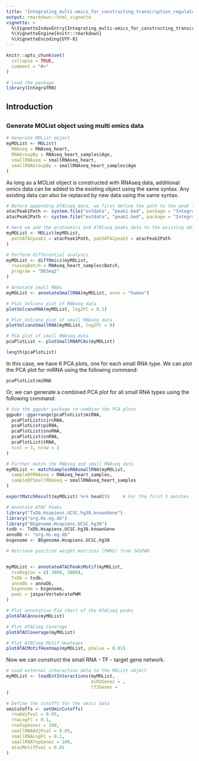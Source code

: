```yaml
---
title: "Integrating_multi-omics_for_constructing_transcription_regulatory_networks"
output: rmarkdown::html_vignette
vignette: >
  %\VignetteIndexEntry{Integrating_multi-omics_for_constructing_transcription_regulatory_networks}
  %\VignetteEngine{knitr::rmarkdown}
  %\VignetteEncoding{UTF-8}
---
```


```r
knitr::opts_chunk$set(
  collapse = TRUE,
  comment = "#>"
)
```

```r
# Load the package
library(IntegraTRN)
```


## Introduction



## 

### Generate MOList object using multi omics data

```r
# Generate MOList object
myMOList <- MOList(
  RNAseq = RNAseq_heart,
  RNAGroupBy = RNAseq_heart_samples$Age,
  smallRNAseq = smallRNAseq_heart,
  smallRNAGroupBy = smallRNAseq_heart_samples$Age
)
```

As long as a MOList object is constructed with RNAseq data, additional omics
data can be added to the existing object using the same syntax. Any existing
data can also be replaced by new data using the same syntax.

```r
# Before appending ATACseq data, we first define the path to the peak files
atacPeak1Path <- system.file("extdata", "peak1.bed", package = "IntegraTRN")
atacPeak2Path <- system.file("extdata", "peak2.bed", package = "IntegraTRN")

# Here we add the proteomics and ATACseq peaks data to the existing object
myMOList <- MOList(myMOList,
  pathATACpeak1 = atacPeak1Path, pathATACpeak2 = atacPeak2Path
)
```


```r
# Perform differential analysis
myMOList <- diffOmics(myMOList,
  rnaseqBatch = RNAseq_heart_samples$Batch,
  program = "DESeq2"
)
```

```r
# Annotate small RNAs
myMOList <- annotateSmallRNA(myMOList, anno = "human")
```

```r
# Plot Volcano plot of RNAseq data
plotVolcanoRNA(myMOList, log2FC = 0.1)
```

```r
# Plot Volcano plot of small RNAseq data
plotVolcanoSmallRNA(myMOList, log2FC = 0)
```

```r
# PCA plot of small RNAseq data
pcaPlotList <- plotSmallRNAPCAs(myMOList)
```



```r
length(pcaPlotList)
```

In this case, we have 6 PCA plots, one for each small RNA type. We can plot
the PCA plot for miRNA using the following command:

```r
pcaPlotList$miRNA
```

Or, we can generate a combined PCA plot for all small RNA types using the
following command:

```r
# Use the ggpubr package to combine the PCA plots
ggpubr::ggarrange(pcaPlotList$miRNA,
  pcaPlotList$circRNA,
  pcaPlotList$piRNA,
  pcaPlotList$snoRNA,
  pcaPlotList$snRNA,
  pcaPlotList$tRNA,
  ncol = 3, nrow = 2
)
```

```r
# Further match the RNAseq and small RNAseq data
myMOList <- matchSamplesRNAsmallRNA(myMOList,
  sampleDFRNAseq = RNAseq_heart_samples,
  sampleDFSmallRNAseq = smallRNAseq_heart_samples
)
```

```r
exportMatchResult(myMOList) %>% head(5)     # For the first 5 matches
```

```r
# Annotate ATAC Peaks
library("TxDb.Hsapiens.UCSC.hg38.knownGene")
library("org.Hs.eg.db")
library("BSgenome.Hsapiens.UCSC.hg38")
txdb <- TxDb.Hsapiens.UCSC.hg38.knownGene
annoDb <- "org.Hs.eg.db"
bsgenome <- BSgenome.Hsapiens.UCSC.hg38

# Retrieve position weight matrices (PWMs) from JASPAR


myMOList <- annotateATACPeaksMotif(myMOList,
  tssRegion = c(-3000, 3000),
  TxDb = txdb,
  annoDb = annoDb,
  bsgenome = bsgenome,
  pwmL = jasparVertebratePWM
)
```


```r
# Plot annotation Pie chart of the ATACseq peaks
plotATACAnno(myMOList)
```

```r
# Plot ATACseq Coverage
plotATACCoverage(myMOList)
```

```r
# Plot ATACseq Motif Heatmaps
plotATACMotifHeatmap(myMOList, pValue = 0.01)
```

Now we can construct the small RNA - TF - target gene network.

```r
# Load external interaction data to the MOList object
myMOList <- loadExtInteractions(myMOList, 
                                miR2Genes = ,
                                tf2Genes = 
)
```

```r
# Define the cutoffs for the omics data
omiCutoffs <- setOmicCutoffs(
  rnaAdjPval = 0.05,
  rnaLogFC = 0.1,
  rnaTopGenes = 100,
  smallRNAAdjPval = 0.05,
  smallRNALogFC = 0.1,
  smallRNATopGenes = 100,
  atacMotifPval = 0.01
)
```


